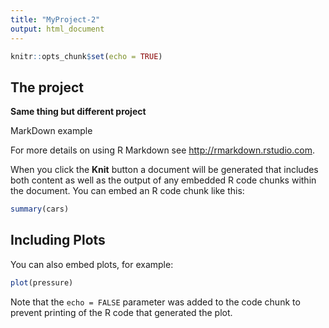 ```yaml
---
title: "MyProject-2"
output: html_document
---
```


```r
knitr::opts_chunk$set(echo = TRUE)
```

## The project

**Same thing but different project**

MarkDown example

For more details on using R Markdown see <http://rmarkdown.rstudio.com>.

When you click the **Knit** button a document will be generated that includes both content as well as the output of any embedded R code chunks within the document. You can embed an R code chunk like this:

```r
summary(cars)
```

## Including Plots

You can also embed plots, for example:

```r
plot(pressure)
```

Note that the `echo = FALSE` parameter was added to the code chunk to prevent printing of the R code that generated the plot.
